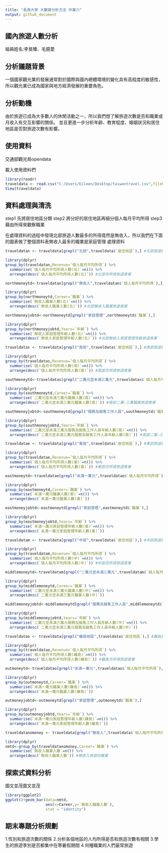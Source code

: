 ```yaml
---
title: "長庚大學 大數據分析方法 作業六"
output: github_document
---
```



## 國內旅遊人數分析

組員姓名:李旻臻、毛臆菱

## 分析議題背景
一個國家觀光業的發展通常對於國際與國內總體環境的變化具有高程度的敏感性，
所以觀光業已成為國家與地方經濟發展的重要角色。

## 分析動機
由於旅遊已成為大多數人的休閒活動之一，所以我們想了解旅遊次數是否和職業或月收入有交互影響的關係。
並且更進一步分析年齡、教育程度、婚姻狀況和居住地區是否對旅遊次數有影響。

## 使用資料
交通部觀光局opendata

載入使用資料們
```r
library(readr)
traveldata <- read.csv("C:/Users/Eileen/Desktop/taiwantravel.csv",fileEncoding ="Big5")
View(traveldata)
```

## 資料處理與清洗
step1 先將居住地區分類
step2 將分好的居住地區再細分個人每月平均所得
step3 藉由所得來觀察職業

在處理資料的過程中發現北部旅遊人數最多的所得竟然是無收入，所以我們在下面的圖表做了整個資料表無收入最多的職業是家庭管理
處理資料
```r
traveldatan <- traveldata[grepl("北部",traveldata$`居住地區`),] #北部旅遊的表單

library(dplyr)
group_by(traveldatan,Revenue=`個人每月平均所得`) %>%
  summarise(`個人每月平均所得人數(北)`=n()) %>%
  arrange(desc(`個人每月平均所得人數(北)`)) #北部月所得旅遊表單

northmoneytd<-traveldatan[grepl("無收入",traveldatan$`個人每月平均所得`),] #北部旅遊無收入的表單

library(dplyr)
group_by(northmoneytd,Career=`職業`) %>%
  summarise(`無收入職業人數(北)`=n()) %>%
  arrange(desc(`無收入職業人數(北)`)) #北部無收入職業旅遊表單

northmoneyjobtd<-northmoneytd[grepl("家庭管理",northmoneytd$`職業`),]

library(dplyr)
group_by(northmoneyjobtd,Years=`年齡`) %>%
  summarise(`無收入家庭管理年齡人數(北)`=n()) %>%
  arrange(desc(`無收入家庭管理年齡人數(北)`)) #北部無收入家庭管理年齡旅遊表單

traveldatas <- traveldata[grepl("南部",traveldata$`居住地區`),] #南部旅遊的表單

library(dplyr)
group_by(traveldatas,Revenue=`個人每月平均所得`) %>%
  summarise(`個人每月平均所得人數(南)`=n()) %>%
  arrange(desc(`個人每月平均所得人數(南)`)) #南部月所得旅遊表單

southmoneytd<-traveldatas[grepl("二萬元至未滿三萬元",traveldatas$`個人每月平均所得`),]

library(dplyr)
group_by(southmoneytd,Career=`職業`) %>%
  summarise(`二萬元至未滿三萬元職業人數(南)`=n()) %>%
  arrange(desc(`二萬元至未滿三萬元職業人數(南)`)) #南部二萬~三萬職業旅遊表單

southmoneyjobtd<-southmoneytd[grepl("服務及銷售工作人員",southmoneytd$`職業`),]

library(dplyr)
group_by(southmoneyjobtd,Years=`年齡`) %>%
  summarise(`二萬元至未滿三萬元服務及銷售工作人員年齡人數(南)`=n()) %>%
  arrange(desc(`二萬元至未滿三萬元服務及銷售工作人員年齡人數(南)`)) #南部二萬~三萬服務及銷售工作人員年齡旅遊表單

traveldatae <- traveldata[grepl("東部",traveldata$`居住地區`),] #東部旅遊的表單

library(dplyr)
group_by(traveldatae,Revenue=`個人每月平均所得`) %>%
  summarise(`個人每月平均所得人數(東)`=n()) %>%
  arrange(desc(`個人每月平均所得人數(東)`)) #東部月所得旅遊表單

eastmoneytd<-traveldatae[grepl("未滿一萬元",traveldatae$`個人每月平均所得`),]

library(dplyr)
group_by(eastmoneytd,Career=`職業`) %>%
  summarise(`未滿一萬元職業人數(東)`=n()) %>%
  arrange(desc(`未滿一萬元職業人數(東)`))

eastmoneyjobtd<-eastmoneytd[grepl("家庭管理",eastmoneytd$`職業`),]

library(dplyr)
group_by(eastmoneyjobtd,Years=`年齡`) %>%
  summarise(`未滿一萬元家庭管理年齡人數(東)`=n()) %>%
  arrange(desc(`未滿一萬元家庭管理年齡人數(東)`))

traveldatam <- traveldata[grepl("中部",traveldata$`居住地區`),] #中部旅遊的表單

library(dplyr)
group_by(traveldatam,Revenue=`個人每月平均所得`) %>%
  summarise(`個人每月平均所得人數(中)`=n()) %>%
  arrange(desc(`個人每月平均所得人數(中)`)) #中部月所得旅遊表單

middlemoneytd<-traveldatam[grepl("二萬元至未滿三萬元",traveldatam$`個人每月平均所得`),]

library(dplyr)
group_by(middlemoneytd,Career=`職業`) %>%
  summarise(`二萬元至未滿三萬元職業人數(中)`=n()) %>%
  arrange(desc(`二萬元至未滿三萬元職業人數(中)`))

middlemoneyjobtd<-middlemoneytd[grepl("服務及銷售工作人員",middlemoneytd$`職業`),]

library(dplyr)
group_by(middlemoneyjobtd,Years=`年齡`) %>%
  summarise(`二萬元至未滿三萬元服務及銷售工作人員年齡人數(中)`=n()) %>%
  arrange(desc(`二萬元至未滿三萬元服務及銷售工作人員年齡人數(中)`))

traveldatao <- traveldata[grepl("離島地區",traveldata$`居住地區`),] #離島旅遊的表單

library(dplyr)
group_by(traveldatao,Revenue=`個人每月平均所得`) %>%
  summarise(`個人每月平均所得人數(離島)`=n()) %>%
  arrange(desc(`個人每月平均所得人數(離島)`)) #離島月所得旅遊表單

outmoneytd<-traveldatao[grepl("未滿一萬元",traveldatao$`個人每月平均所得`),]

library(dplyr)
group_by(outmoneytd,Career=`職業`) %>%
  summarise(`未滿一萬元職業人數(離島)`=n()) %>%
  arrange(desc(`未滿一萬元職業人數(離島)`))

outmoneyjobtd<-outmoneytd[grepl("家庭管理",outmoneytd$`職業`),]

library(dplyr)
group_by(outmoneyjobtd,Years=`年齡`) %>%
  summarise(`未滿一萬元家庭管理年齡人數(離島)`=n()) %>%
  arrange(desc(`未滿一萬元家庭管理年齡人數(離島)`))

traveldatanomoney <- traveldata[grepl("無收入",traveldata$`個人每月平均所得`),] #無收入旅遊的表單

library(dplyr)
nmtd<-group_by(traveldatanomoney,Career=`職業`) %>%
  summarise(`無收入職業人數`=n()) %>%
  arrange(desc(`無收入職業人數`)) #無收入旅遊的職業

```

## 探索式資料分析
圖文並茂圖文並茂
```r
library(ggplot2)
ggplot()+geom_bar(data=nmtd,
                  aes(x=Career,y=`無收入職業人數`),
                  stat = "identity")
```

## 期末專題分析規劃
1.性別和旅遊次數的關係
2.分析各個地區的人均所得是否和旅遊次數有相關
3.學生的旅遊季別是否都集中在寒暑假期間
4.何種職業的人們最常旅遊

